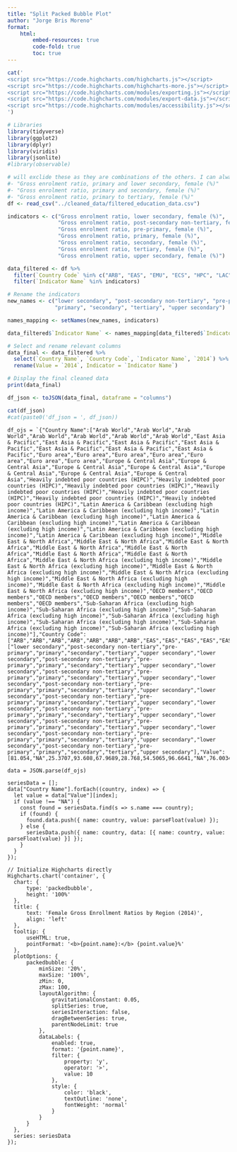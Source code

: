 ```yaml
---
title: "Split Packed Bubble Plot"
author: "Jorge Bris Moreno"
format:
    html:
        embed-resources: true
        code-fold: true
        toc: true
---
```


```r
cat('
<script src="https://code.highcharts.com/highcharts.js"></script>
<script src="https://code.highcharts.com/highcharts-more.js"></script>
<script src="https://code.highcharts.com/modules/exporting.js"></script>
<script src="https://code.highcharts.com/modules/export-data.js"></script>
<script src="https://code.highcharts.com/modules/accessibility.js"></script>
')
```

```r
# Libraries
library(tidyverse)
library(ggplot2)
library(dplyr)
library(viridis)
library(jsonlite)
#library(observable)
```

```r
# will exclide these as they are combinations of the others. I can always add them:
#- "Gross enrolment ratio, primary and lower secondary, female (%)"
#- "Gross enrolment ratio, primary and secondary, female (%)"
#- "Gross enrolment ratio, primary to tertiary, female (%)"
df <- read_csv("../cleaned_data/filtered_education_data.csv")
```

```r
indicators <- c("Gross enrolment ratio, lower secondary, female (%)",
                "Gross enrolment ratio, post-secondary non-tertiary, female (%)",
                "Gross enrolment ratio, pre-primary, female (%)",
                "Gross enrolment ratio, primary, female (%)",
                "Gross enrolment ratio, secondary, female (%)",
                "Gross enrolment ratio, tertiary, female (%)",
                "Gross enrolment ratio, upper secondary, female (%)")

data_filtered <- df %>%
  filter(`Country Code` %in% c("ARB", "EAS", "EMU", "ECS", "HPC", "LAC", "MEA", "MNA", "OED", "SSA")) %>%
  filter(`Indicator Name` %in% indicators)

# Rename the indicators
new_names <- c("lower secondary", "post-secondary non-tertiary", "pre-primary", 
               "primary", "secondary", "tertiary", "upper secondary")

names_mapping <- setNames(new_names, indicators)

data_filtered$`Indicator Name` <- names_mapping[data_filtered$`Indicator Name`]

# Select and rename relevant columns
data_final <- data_filtered %>%
  select(`Country Name`, `Country Code`, `Indicator Name`, `2014`) %>%
  rename(Value = `2014`, Indicator = `Indicator Name`)

# Display the final cleaned data
print(data_final)
```

```r
df_json <- toJSON(data_final, dataframe = "columns")
```

```r
cat(df_json)
#cat(paste0('df_json = ', df_json))
```

```ojs
df_ojs = `{"Country Name":["Arab World","Arab World","Arab World","Arab World","Arab World","Arab World","Arab World","East Asia & Pacific","East Asia & Pacific","East Asia & Pacific","East Asia & Pacific","East Asia & Pacific","East Asia & Pacific","East Asia & Pacific","Euro area","Euro area","Euro area","Euro area","Euro area","Euro area","Euro area","Europe & Central Asia","Europe & Central Asia","Europe & Central Asia","Europe & Central Asia","Europe & Central Asia","Europe & Central Asia","Europe & Central Asia","Heavily indebted poor countries (HIPC)","Heavily indebted poor countries (HIPC)","Heavily indebted poor countries (HIPC)","Heavily indebted poor countries (HIPC)","Heavily indebted poor countries (HIPC)","Heavily indebted poor countries (HIPC)","Heavily indebted poor countries (HIPC)","Latin America & Caribbean (excluding high income)","Latin America & Caribbean (excluding high income)","Latin America & Caribbean (excluding high income)","Latin America & Caribbean (excluding high income)","Latin America & Caribbean (excluding high income)","Latin America & Caribbean (excluding high income)","Latin America & Caribbean (excluding high income)","Middle East & North Africa","Middle East & North Africa","Middle East & North Africa","Middle East & North Africa","Middle East & North Africa","Middle East & North Africa","Middle East & North Africa","Middle East & North Africa (excluding high income)","Middle East & North Africa (excluding high income)","Middle East & North Africa (excluding high income)","Middle East & North Africa (excluding high income)","Middle East & North Africa (excluding high income)","Middle East & North Africa (excluding high income)","Middle East & North Africa (excluding high income)","OECD members","OECD members","OECD members","OECD members","OECD members","OECD members","OECD members","Sub-Saharan Africa (excluding high income)","Sub-Saharan Africa (excluding high income)","Sub-Saharan Africa (excluding high income)","Sub-Saharan Africa (excluding high income)","Sub-Saharan Africa (excluding high income)","Sub-Saharan Africa (excluding high income)","Sub-Saharan Africa (excluding high income)"],"Country Code":["ARB","ARB","ARB","ARB","ARB","ARB","ARB","EAS","EAS","EAS","EAS","EAS","EAS","EAS","EMU","EMU","EMU","EMU","EMU","EMU","EMU","ECS","ECS","ECS","ECS","ECS","ECS","ECS","HPC","HPC","HPC","HPC","HPC","HPC","HPC","LAC","LAC","LAC","LAC","LAC","LAC","LAC","MEA","MEA","MEA","MEA","MEA","MEA","MEA","MNA","MNA","MNA","MNA","MNA","MNA","MNA","OED","OED","OED","OED","OED","OED","OED","SSA","SSA","SSA","SSA","SSA","SSA","SSA"],"Indicator":["lower secondary","post-secondary non-tertiary","pre-primary","primary","secondary","tertiary","upper secondary","lower secondary","post-secondary non-tertiary","pre-primary","primary","secondary","tertiary","upper secondary","lower secondary","post-secondary non-tertiary","pre-primary","primary","secondary","tertiary","upper secondary","lower secondary","post-secondary non-tertiary","pre-primary","primary","secondary","tertiary","upper secondary","lower secondary","post-secondary non-tertiary","pre-primary","primary","secondary","tertiary","upper secondary","lower secondary","post-secondary non-tertiary","pre-primary","primary","secondary","tertiary","upper secondary","lower secondary","post-secondary non-tertiary","pre-primary","primary","secondary","tertiary","upper secondary","lower secondary","post-secondary non-tertiary","pre-primary","primary","secondary","tertiary","upper secondary","lower secondary","post-secondary non-tertiary","pre-primary","primary","secondary","tertiary","upper secondary"],"Value":[81.054,"NA",25.3707,93.608,67.9689,28.768,54.5065,96.6641,"NA",76.0034,104.9668,88.3206,41.4262,79.7367,108.7706,"NA",102.3132,103.4798,110.7075,76.299,112.9169,103.7713,"NA",74.2163,103.1583,105.389,69.8713,107.4027,44.166,"NA",18.0427,98.0805,35.621,6.233,24.4659,108.0586,"NA",72.4493,107.3809,97.1722,48.967,84.4792,88.4424,"NA",29.5462,103.047,76.9069,38.2514,65.6759,86.992,"NA",26.8679,102.4904,74.3971,36.1012,62.3747,107.3207,"NA",79.3329,102.2592]}`

data = JSON.parse(df_ojs)

```

```ojs

seriesData = [];
data["Country Name"].forEach((country, index) => {
  let value = data["Value"][index];
  if (value !== "NA") {
    const found = seriesData.find(s => s.name === country);
    if (found) {
      found.data.push({ name: country, value: parseFloat(value) });
    } else {
      seriesData.push({ name: country, data: [{ name: country, value: parseFloat(value) }] });
    }
  }
});

// Initialize Highcharts directly
Highcharts.chart('container', {
  chart: {
      type: 'packedbubble',
      height: '100%'
  },
  title: {
      text: 'Female Gross Enrollment Ratios by Region (2014)',
      align: 'left'
  },
  tooltip: {
      useHTML: true,
      pointFormat: '<b>{point.name}:</b> {point.value}%'
  },
  plotOptions: {
      packedbubble: {
          minSize: '20%',
          maxSize: '100%',
          zMin: 0,
          zMax: 100,
          layoutAlgorithm: {
              gravitationalConstant: 0.05,
              splitSeries: true,
              seriesInteraction: false,
              dragBetweenSeries: true,
              parentNodeLimit: true
          },
          dataLabels: {
              enabled: true,
              format: '{point.name}',
              filter: {
                  property: 'y',
                  operator: '>',
                  value: 10
              },
              style: {
                  color: 'black',
                  textOutline: 'none',
                  fontWeight: 'normal'
              }
          }
      }
  },
  series: seriesData
});
```
